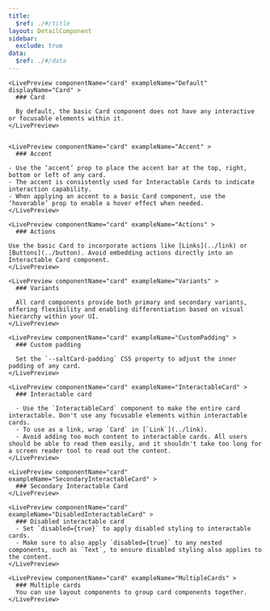 ```yaml
---
title:
  $ref: ./#/title
layout: DetailComponent
sidebar:
  exclude: true
data:
  $ref: ./#/data
---
```


<LivePreviewControls>

    <LivePreview componentName="card" exampleName="Default" displayName="Card" >
      ### Card

      By default, the basic Card component does not have any interactive or focusable elements within it. 
    </LivePreview>


    <LivePreview componentName="card" exampleName="Accent" >
      ### Accent

    - Use the ‘accent’ prop to place the accent bar at the top, right, bottom or left of any card.
    - The accent is consistently used for Interactable Cards to indicate interaction capability.
    - When applying an accent to a basic Card component, use the ‘hoverable’ prop to enable a hover effect when needed.
    </LivePreview>

    <LivePreview componentName="card" exampleName="Actions" >
      ### Actions

    Use the basic Card to incorporate actions like [Links](../link) or [Buttons](../button). Avoid embedding actions directly into an Interactable Card component.
    </LivePreview>

    <LivePreview componentName="card" exampleName="Variants" >
      ### Variants

      All card components provide both primary and secondary variants, offering flexibility and enabling differentiation based on visual hierarchy within your UI.
    </LivePreview>

    <LivePreview componentName="card" exampleName="CustomPadding" >
      ### Custom padding

      Set the `--saltCard-padding` CSS property to adjust the inner padding of any card.
    </LivePreview>

    <LivePreview componentName="card" exampleName="InteractableCard" >
      ### Interactable card

      - Use the `InteractableCard` component to make the entire card interactable. Don't use any focusable elements within interactable cards.
      - To use as a link, wrap `Card` in [`Link`](../link).
      - Avoid adding too much content to interactable cards. All users should be able to read them easily, and it shouldn't take too long for a screen reader tool to read out the content.
    </LivePreview>

    <LivePreview componentName="card" exampleName="SecondaryInteractableCard" >
      ### Secondary Interactable Card
    </LivePreview>

    <LivePreview componentName="card" exampleName="DisabledInteractableCard" >
      ### Disabled interactable card
      - Set `disabled={true}` to apply disabled styling to interactable cards.
      - Make sure to also apply `disabled={true}` to any nested components, such as `Text`, to ensure disabled styling also applies to the content.
    </LivePreview>

    <LivePreview componentName="card" exampleName="MultipleCards" >
      ### Multiple cards
      You can use layout components to group card components together.
    </LivePreview>

</LivePreviewControls>
